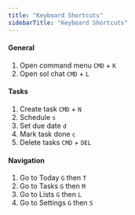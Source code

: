 ```yaml
---
title: "Keyboard Shortcuts"
sidebarTitle: "Keyboard Shortcuts"
---
```


#### General

1. Open command menu `CMD` + `K`
2. Open sol chat `CMD` + `L`

#### Tasks

1. Create task `CMD` + `N`
2. Schedule `s`
3. Set due date `d`
4. Mark task done `c`
5. Delete tasks `CMD` + `DEL`

#### Navigation

1. Go to Today `G` then `T`
2. Go to Tasks `G` then `M`
3. Go to Lists `G` then `L`
4. Go to Settings `G` then `S`
